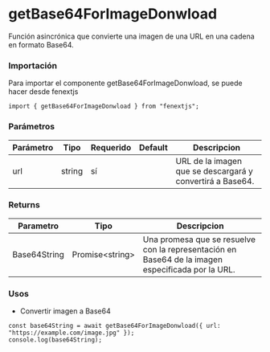 # getBase64ForImageDonwload

Función asincrónica que convierte una imagen de una URL en una cadena en formato Base64.

### Importación

Para importar el componente getBase64ForImageDonwload, se puede hacer desde fenextjs

```tsx copy
import { getBase64ForImageDonwload } from "fenextjs";
```

### Parámetros

| Parámetro | Tipo | Requerido | Default | Descripcion |
| --------- | ---- | --------- | ------- | ----------- |
| url | string | sí |  | URL de la imagen que se descargará y convertirá a Base64. |
### Returns

| Parametro | Tipo | Descripcion |
| --------- | ---- | ----------- |
| Base64String | Promise\<string\>  | Una promesa que se resuelve con la representación en Base64 de la imagen especificada por la URL. |
### Usos

- Convertir imagen a Base64

```tsx copy
const base64String = await getBase64ForImageDonwload({ url: "https://example.com/image.jpg" });
console.log(base64String);
```

